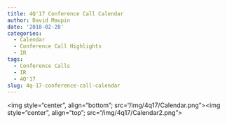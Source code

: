 ```yaml
---
title: 4Q'17 Conference Call Calendar
author: David Maupin
date: '2018-02-28'
categories:
  - Calendar
  - Conference Call Highlights
  - IR
tags:
  - Conference Calls
  - IR
  - 4Q'17
slug: 4q-17-conference-call-calendar
---
```


<img style="center", align="bottom"; src="/img/4q17/Calendar.png"><img style="center", align="top"; src="/img/4q17/Calendar2.png">  



